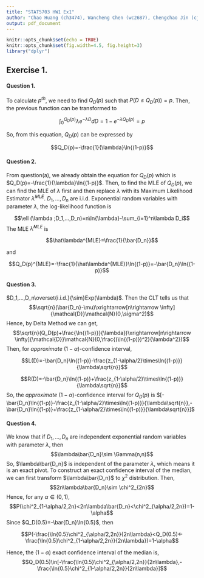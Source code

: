 ```yaml
---
title: "STAT5703 HW1 Ex1"
author: "Chao Huang (ch3474), Wancheng Chen (wc2687), Chengchao Jin (cj2628)"
output: pdf_document
---
```


```r
knitr::opts_chunk$set(echo = TRUE)
knitr::opts_chunk$set(fig.width=4.5, fig.height=3)
library("dplyr")
```

## Exercise 1.

#### Question 1.
To calculate $p^{th}$, we need to find $Q_D(p)$ such that $P(D\leq Q_D(p))=p$. Then, the previous function can be transformed to

$$\int_{0}^{Q_D(p)}\lambda e^{-\lambda D}dD=1-e^{-\lambda Q_D(p)}=p$$

So, from this equation, $Q_D(p)$ can be expressed by

$$Q_D(p)=-\frac{1}{\lambda}\ln{(1-p)}$$

#### Question 2.
From question(a), we already obtain the equation for $Q_D(p)$ which is $Q_D(p)=-\frac{1}{\lambda}\ln{(1-p)}$. Then, to find the MLE of $Q_D(p)$, we can find the MLE of $\lambda$ first and then replace $\lambda$ with its Maximum Likelihood Estimator $\hat\lambda^{MLE}$. $D_1,...,D_n$ are i.i.d. Exponential random variables with parameter $\lambda$, the log-likelihood function is

$$\ell (\lambda ;D_1,...,D_n)=n\ln{\lambda}-\sum_{i=1}^n\lambda D_i$$
The MLE $\hat\lambda^{MLE}$ is 

$$\hat\lambda^{MLE}=\frac{1}{\bar{D_n}}$$

and

$$Q_D(p)^{MLE}=-\frac{1}{\hat\lambda^{MLE}}\ln{(1-p)}=-\bar{D_n}\ln{(1-p)}$$

#### Question 3.
$D_1,...,D_n\overset{i.i.d.}{\sim}Exp(\lambda)$. Then the CLT tells us that
$$\sqrt{n}(\bar{D_n}-\mu)\xrightarrow[n\rightarrow \infty]{\mathcal{D}}\mathcal{N}(0,\sigma^2)$$
Hence, by Delta Method we can get,
$$\sqrt{n}(Q_D(p)+\frac{\ln{(1-p)}}{\lambda})\xrightarrow[n\rightarrow \infty]{\mathcal{D}}\mathcal{N}(0,\frac{(\ln{(1-p)})^2}{\lambda^2})$$
Then, for $approximate\ (1-\alpha)$-confidence interval,

$$L(D)=-\bar{D_n}\ln{(1-p)}-\frac{z_{1-\alpha/2}\times\ln{(1-p)}}{\lambda\sqrt{n}}$$

$$R(D)=-\bar{D_n}\ln{(1-p)}+\frac{z_{1-\alpha/2}\times\ln{(1-p)}}{\lambda\sqrt{n}}$$
So, the $approximate\ (1-\alpha)$-confidence interval for $Q_D(p)$ is $[-\bar{D_n}\ln{(1-p)}-\frac{z_{1-\alpha/2}\times\ln{(1-p)}}{\lambda\sqrt{n}},-\bar{D_n}\ln{(1-p)}+\frac{z_{1-\alpha/2}\times\ln{(1-p)}}{\lambda\sqrt{n}}]$

#### Question 4.
We know that if $D_1,...,D_n$ are independent exponential random variables with parameter $\lambda$, then
$$\lambda\bar{D_n}\sim \Gamma(n,n)$$
So, $\lambda\bar{D_n}$ is independent of the parameter $\lambda$, which means it is an exact pivot. 
To construct an exact confidence interval of the median, we can first transform $\lambda\bar{D_n}$ to $\chi^2$ distribution. Then,
$$2n\lambda\bar{D_n}\sim \chi^2_{2n}$$
Hence, for any $\alpha\in(0,1)$,
$$P(\chi^2_{1-\alpha/2,2n}<2n\lambda\bar{D_n}<\chi^2_{\alpha/2,2n})=1-\alpha$$
Since $Q_D(0.5)=-\bar{D_n}\ln{0.5}$, then

$$P(-\frac{\ln{0.5}\chi^2_{\alpha/2,2n}}{2n\lambda}<Q_D(0.5)<-\frac{\ln{0.5}\chi^2_{1-\alpha/2,2n}}{2n\lambda})=1-\alpha$$

Hence, the $(1-\alpha)$ exact confidence interval of the median is,
$$Q_D(0.5)\in[-\frac{\ln{0.5}\chi^2_{\alpha/2,2n}}{2n\lambda},-\frac{\ln{0.5}\chi^2_{1-\alpha/2,2n}}{2n\lambda}]$$